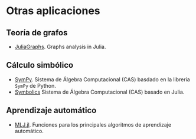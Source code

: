 # Otras aplicaciones

## Teoría de grafos

- [JuliaGraphs](https://juliagraphs.org/). Graphs analysis in Julia.

## Cálculo simbólico

- [SymPy](https://docs.juliahub.com/SymPy/KzewI/1.0.31/). Sistema de Álgebra Computacional (CAS) basdado en la librería `SymPy` de Python.
- [Symbolics](https://juliasymbolics.org/) Sistema de Álgebra Computacional (CAS) basado en Julia.

## Aprendizaje automático

- [MLJ.jl](https://github.com/alan-turing-institute/MLJ.jl). Funciones para los principales algoritmos de aprendizaje automático.